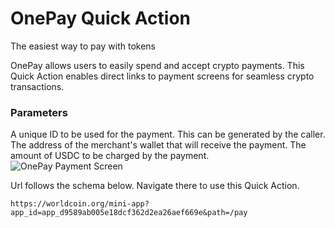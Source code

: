# OnePay Quick Action

The easiest way to pay with tokens

OnePay allows users to easily spend and accept crypto payments. This Quick Action enables direct links to payment screens for seamless crypto transactions.

<div style={{ display: 'flex', justifyContent: 'space-between', alignItems: 'flex-start' }}>
	<div style={{ flex: 1 }}>
		<h3>Parameters</h3>
		<Properties>
			<Property name="paymentId" type="string">
				A unique ID to be used for the payment. This can be generated by the caller.
			</Property>
			<Property name="recipient" type="string">
				The address of the merchant's wallet that will receive the payment.
			</Property>
			<Property name="amount" type="string">
				The amount of USDC to be charged by the payment.
			</Property>
		</Properties>
	</div>
	<div style={{ marginLeft: '20px' }}>
		<img
			src="/images/docs/mini-apps/quick-actions/onepay-qa.png"
			alt="OnePay Payment Screen"
			style={{ maxWidth: '300px', height: 'auto' }}
		/>
	</div>
</div>

Url follows the schema below. Navigate there to use this Quick Action.

```
https://worldcoin.org/mini-app?app_id=app_d9589ab005e18dcf362d2ea26aef669e&path=/pay
```
